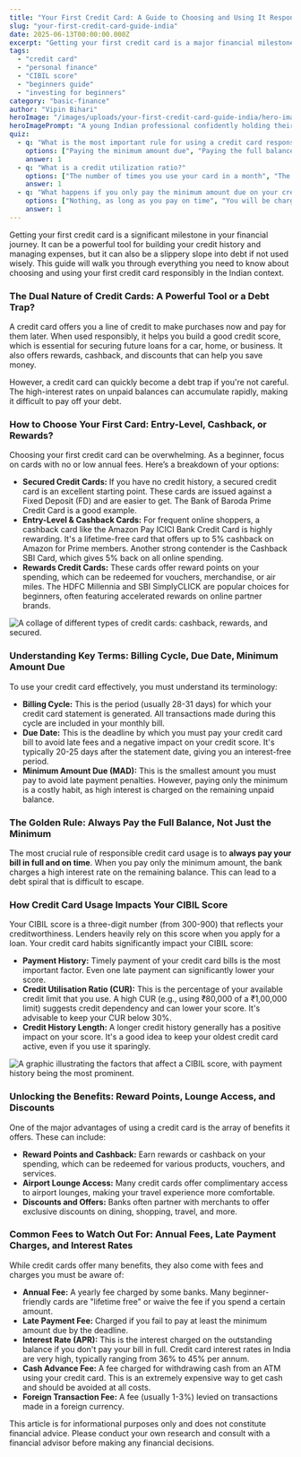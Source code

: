 ```yaml
---
title: "Your First Credit Card: A Guide to Choosing and Using It Responsibly in India"
slug: "your-first-credit-card-guide-india"
date: 2025-06-13T00:00:00.000Z
excerpt: "Getting your first credit card is a major financial milestone. This guide helps Indian beginners choose the right card, understand key terms, and use it responsibly to build a strong financial future."
tags:
  - "credit card"
  - "personal finance"
  - "CIBIL score"
  - "beginners guide"
  - "investing for beginners"
category: "basic-finance"
author: "Vipin Bihari"
heroImage: "/images/uploads/your-first-credit-card-guide-india/hero-image.jpg"
heroImagePrompt: "A young Indian professional confidently holding their first credit card, with a background showing a mix of online shopping and financial planning elements."
quiz:
  - q: "What is the most important rule for using a credit card responsibly?"
    options: ["Paying the minimum amount due", "Paying the full balance every month", "Using it for all your purchases"]
    answer: 1
  - q: "What is a credit utilization ratio?"
    options: ["The number of times you use your card in a month", "The percentage of your total available credit that you are using", "The ratio of your credit limit to your annual income"]
    answer: 1
  - q: "What happens if you only pay the minimum amount due on your credit card?"
    options: ["Nothing, as long as you pay on time", "You will be charged interest on the remaining balance", "Your credit score will improve"]
    answer: 1
---
```


Getting your first credit card is a significant milestone in your financial journey. It can be a powerful tool for building your credit history and managing expenses, but it can also be a slippery slope into debt if not used wisely. This guide will walk you through everything you need to know about choosing and using your first credit card responsibly in the Indian context.

### The Dual Nature of Credit Cards: A Powerful Tool or a Debt Trap?

A credit card offers you a line of credit to make purchases now and pay for them later. When used responsibly, it helps you build a good credit score, which is essential for securing future loans for a car, home, or business. It also offers rewards, cashback, and discounts that can help you save money.

However, a credit card can quickly become a debt trap if you're not careful. The high-interest rates on unpaid balances can accumulate rapidly, making it difficult to pay off your debt.

### How to Choose Your First Card: Entry-Level, Cashback, or Rewards?

Choosing your first credit card can be overwhelming. As a beginner, focus on cards with no or low annual fees. Here’s a breakdown of your options:

*   **Secured Credit Cards:** If you have no credit history, a secured credit card is an excellent starting point. These cards are issued against a Fixed Deposit (FD) and are easier to get. The Bank of Baroda Prime Credit Card is a good example.
*   **Entry-Level & Cashback Cards:** For frequent online shoppers, a cashback card like the Amazon Pay ICICI Bank Credit Card is highly rewarding. It's a lifetime-free card that offers up to 5% cashback on Amazon for Prime members. Another strong contender is the Cashback SBI Card, which gives 5% back on all online spending.
*   **Rewards Credit Cards:** These cards offer reward points on your spending, which can be redeemed for vouchers, merchandise, or air miles. The HDFC Millennia and SBI SimplyCLICK are popular choices for beginners, often featuring accelerated rewards on online partner brands.

![A collage of different types of credit cards: cashback, rewards, and secured.](/images/uploads/your-first-credit-card-guide-india/credit-card-types.png)

### Understanding Key Terms: Billing Cycle, Due Date, Minimum Amount Due

To use your credit card effectively, you must understand its terminology:

*   **Billing Cycle:** This is the period (usually 28-31 days) for which your credit card statement is generated. All transactions made during this cycle are included in your monthly bill.
*   **Due Date:** This is the deadline by which you must pay your credit card bill to avoid late fees and a negative impact on your credit score. It's typically 20-25 days after the statement date, giving you an interest-free period.
*   **Minimum Amount Due (MAD):** This is the smallest amount you must pay to avoid late payment penalties. However, paying only the minimum is a costly habit, as high interest is charged on the remaining unpaid balance.

### The Golden Rule: Always Pay the Full Balance, Not Just the Minimum

The most crucial rule of responsible credit card usage is to **always pay your bill in full and on time**. When you pay only the minimum amount, the bank charges a high interest rate on the remaining balance. This can lead to a debt spiral that is difficult to escape.

### How Credit Card Usage Impacts Your CIBIL Score

Your CIBIL score is a three-digit number (from 300-900) that reflects your creditworthiness. Lenders heavily rely on this score when you apply for a loan. Your credit card habits significantly impact your CIBIL score:

*   **Payment History:** Timely payment of your credit card bills is the most important factor. Even one late payment can significantly lower your score.
*   **Credit Utilisation Ratio (CUR):** This is the percentage of your available credit limit that you use. A high CUR (e.g., using ₹80,000 of a ₹1,00,000 limit) suggests credit dependency and can lower your score. It's advisable to keep your CUR below 30%.
*   **Credit History Length:** A longer credit history generally has a positive impact on your score. It's a good idea to keep your oldest credit card active, even if you use it sparingly.

![A graphic illustrating the factors that affect a CIBIL score, with payment history being the most prominent.](/images/uploads/your-first-credit-card-guide-india/cibil-score-factors.png)

### Unlocking the Benefits: Reward Points, Lounge Access, and Discounts

One of the major advantages of using a credit card is the array of benefits it offers. These can include:

*   **Reward Points and Cashback:** Earn rewards or cashback on your spending, which can be redeemed for various products, vouchers, and services.
*   **Airport Lounge Access:** Many credit cards offer complimentary access to airport lounges, making your travel experience more comfortable.
*   **Discounts and Offers:** Banks often partner with merchants to offer exclusive discounts on dining, shopping, travel, and more.

### Common Fees to Watch Out For: Annual Fees, Late Payment Charges, and Interest Rates

While credit cards offer many benefits, they also come with fees and charges you must be aware of:

*   **Annual Fee:** A yearly fee charged by some banks. Many beginner-friendly cards are "lifetime free" or waive the fee if you spend a certain amount.
*   **Late Payment Fee:** Charged if you fail to pay at least the minimum amount due by the deadline.
*   **Interest Rate (APR):** This is the interest charged on the outstanding balance if you don't pay your bill in full. Credit card interest rates in India are very high, typically ranging from 36% to 45% per annum.
*   **Cash Advance Fee:** A fee charged for withdrawing cash from an ATM using your credit card. This is an extremely expensive way to get cash and should be avoided at all costs.
*   **Foreign Transaction Fee:** A fee (usually 1-3%) levied on transactions made in a foreign currency.

This article is for informational purposes only and does not constitute financial advice. Please conduct your own research and consult with a financial advisor before making any financial decisions.